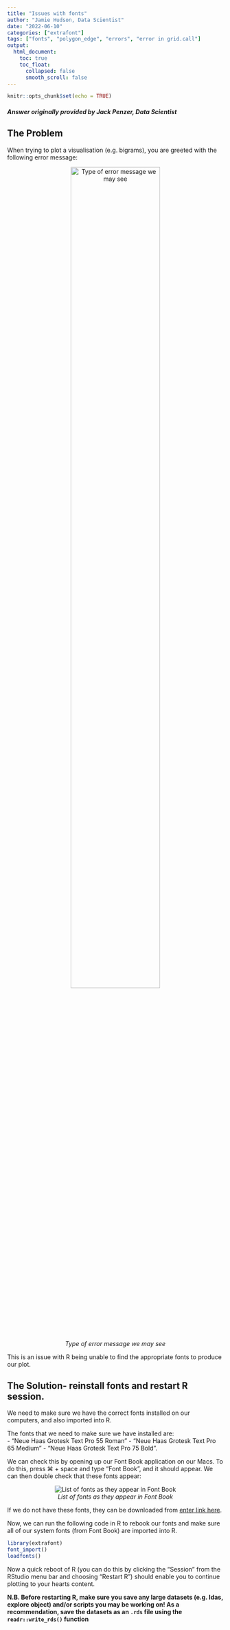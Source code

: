 ```yaml
---
title: "Issues with fonts"
author: "Jamie Hudson, Data Scientist"
date: "2022-06-10"
categories: ["extrafont"]
tags: ["fonts", "polygon_edge", "errors", "error in grid.call"]
output:
  html_document:
    toc: true
    toc_float:
      collapsed: false
      smooth_scroll: false
---
```


```r
knitr::opts_chunk$set(echo = TRUE)
```

#### *Answer originally provided by Jack Penzer, Data Scientist*

## The Problem

When trying to plot a visualisation (e.g. bigrams), you are greeted with the following error message:

<center>
![*Type of error message we may see*](/error_message.png){width=70%}
</center>

This is an issue with R being unable to find the appropriate fonts to produce our plot.

## The Solution- reinstall fonts and restart R session.

We need to make sure we have the correct fonts installed on our computers, and also imported into R.

The fonts that we need to make sure we have installed are:  
- "Neue Haas Grotesk Text Pro 55 Roman"
- "Neue Haas Grotesk Text Pro 65 Medium"
- "Neue Haas Grotesk Text Pro 75 Bold".

We can check this by opening up our Font Book application on our Macs. To do this, press ⌘ + space and type "Font Book", and it should appear. We can then double check that these fonts appear:

<center>

![*List of fonts as they appear in Font Book*](/font_screenshot.png)

</center>

If we do not have these fonts, they can be downloaded from [enter link here]().

Now, we can run the following code in R to rebook our fonts and make sure all of our system fonts (from Font Book) are imported into R.

```r
library(extrafont)
font_import()
loadfonts()
```

Now a quick reboot of R (you can do this by clicking the "Session" from the RStudio menu bar and choosing "Restart R") should enable you to continue plotting to your hearts content.

**N.B. Before restarting R, make sure you save any large datasets (e.g. ldas, explore object) and/or scripts you may be working on! As a recommendation, save the datasets as an `.rds` file using the `readr::write_rds()` function**

